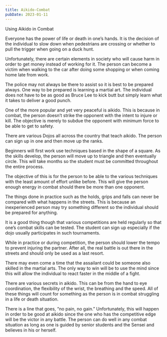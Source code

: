 ```yaml
---
title: Aikido-Combat
pubDate: 2023-01-11
---
```


Using Aikido in Combat 

Everyone has the power of life or death in one’s hands. It is the decision of the individual to slow down when pedestrians are crossing or whether to pull the trigger when going on a duck hunt. 

Unfortunately, there are certain elements in society who will cause harm in order to get money instead of working for it. The person can become a victim when walking to the car after doing some shopping or when coming home late from work. 

The police may not always be there to assist so it is best to be prepared always. One way to be prepared is learning a martial art. The individual does not have to be as good as Bruce Lee to kick butt but simply learn what it takes to deliver a good punch. 

One of the more popular and yet very peaceful is aikido. This is because in combat, the person doesn’t strike the opponent with the intent to injure or kill. The objective is merely to subdue the opponent with minimum force to be able to get to safety. 

There are various Dojos all across the country that teach aikido. The person can sign up in one and then move up the ranks. 

Beginners will first work use techniques based in the shape of a square. As the skills develop, the person will move up to triangle and then eventually circle. This will take months so the student must be committed throughout the entire process.

The objective of this is for the person to be able to the various techniques with the least amount of effort unlike before. This will give the person enough energy in combat should there be more than one opponent.

The things done in practice such as the holds, grips and falls can never be compared with what happens in the streets. This is because an inexperienced person may try something different so the individual should be prepared for anything. 

It is a good thing though that various competitions are held regularly so that one’s combat skills can be tested.  The student can sign up especially if the dojo usually participates in such tournaments. 

While in practice or during competition, the person should lower the tempo to prevent injuring the partner. After all, the real battle is out there in the streets and should only be used as a last resort. 

There may even come a time that the assailant could be someone also skilled in the martial arts. The only way to win will be to use the mind since this will allow the individual to react faster in the middle of a fight.  

There are various secrets in aikido. This can be from the hand to eye coordination, the flexibility of the wrist, the breathing and the speed. All of these things will count for something as the person is in combat struggling in a life or death situation.  

There is a line that goes, “no pain, no gain.” Unfortunately, this will happen in order to be good at aikido since the one who has the competitive edge will be the victor in any battle. The person can do well in any combat situation as long as one is guided by senior students and the Sensei and believes in his or herself.